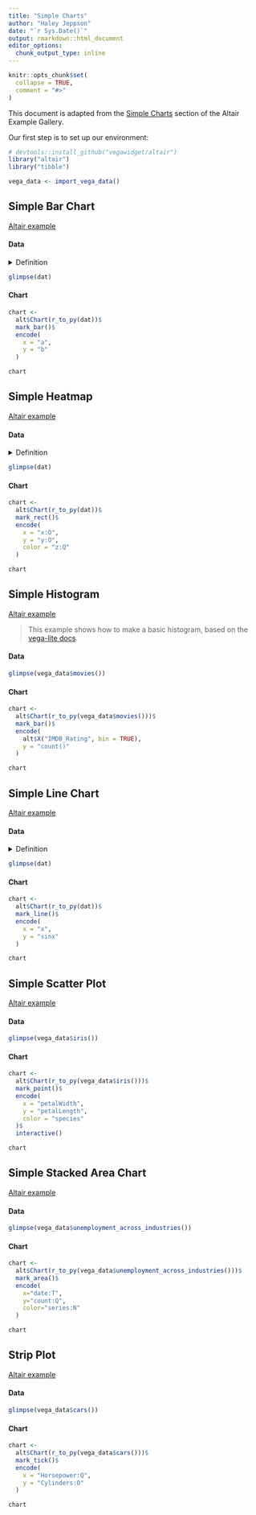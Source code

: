 ```yaml
---
title: "Simple Charts"
author: "Haley Jeppson"
date: "`r Sys.Date()`"
output: rmarkdown::html_document
editor_options: 
  chunk_output_type: inline
---
```


```r
knitr::opts_chunk$set(
  collapse = TRUE,
  comment = "#>"
)
```

This document is adapted from the [Simple Charts](https://altair-viz.github.io/gallery/#simple-charts) section of the Altair Example Gallery.

Our first step is to set up our environment:

```r
# devtools::install_github("vegawidget/altair")
library("altair")
library("tibble")

vega_data <- import_vega_data()
```

## Simple Bar Chart

[Altair example](https://altair-viz.github.io/gallery/simple_bar_chart.html)

#### Data

<details>
<summary>Definition</summary>
```r
dat <-  
  data_frame(
    a= c("A", "B", "C", "D", "E", "F", "G", "H", "I"),
    b =c(28, 55, 43, 91, 81, 53, 19, 87, 52)
  )
```
</details>

```r
glimpse(dat)
```

#### Chart

```r
chart <- 
  alt$Chart(r_to_py(dat))$
  mark_bar()$
  encode(
    x = "a",
    y = "b"
  )

chart
```

## Simple Heatmap

[Altair example](https://altair-viz.github.io/gallery/simple_heatmap.html)

#### Data

<details>
<summary>Definition</summary>
```r
# Compute x^2 + y^2 across a 2D grid
x = -5:5
y = -5:5
dat <- expand.grid(x,y)
names(dat) <- c("x", "y")
dat$z = (dat$x^2) + (dat$y^2)
```
</details>

```r
glimpse(dat)
```

#### Chart

```r
chart <- 
  alt$Chart(r_to_py(dat))$
  mark_rect()$
  encode(
    x = "x:O",
    y = "y:O",
    color = "z:Q"
  )

chart
```

## Simple Histogram

[Altair example](https://altair-viz.github.io/gallery/simple_histogram.html)

> This example shows how to make a basic histogram, based on the [vega-lite docs](https://vega.github.io/vega-lite/examples/histogram.html). 

#### Data

```r
glimpse(vega_data$movies())
```

#### Chart

```r
chart <- 
  alt$Chart(r_to_py(vega_data$movies()))$
  mark_bar()$
  encode(
    alt$X("IMDB_Rating", bin = TRUE), 
    y = "count()"
  )

chart
```

## Simple Line Chart

[Altair example](https://altair-viz.github.io/gallery/simple_line_chart.html)

#### Data

<details>
<summary>Definition</summary>
```r
dat <- 
  data_frame(
    x = 0:100,
    sinx = sin(x / 5)
  ) 
```
</details>

```r
glimpse(dat)
```

#### Chart

```r
chart <- 
  alt$Chart(r_to_py(dat))$
  mark_line()$
  encode(
    x = "x",
    y = "sinx"
  )

chart
```

## Simple Scatter Plot

[Altair example](https://altair-viz.github.io/gallery/simple_scatter.html)

#### Data

```r
glimpse(vega_data$iris())
```

#### Chart

```r
chart <- 
  alt$Chart(r_to_py(vega_data$iris()))$
  mark_point()$
  encode(
    x = "petalWidth",
    y = "petalLength",
    color = "species"
  )$
  interactive()

chart
```

## Simple Stacked Area Chart

[Altair example](https://altair-viz.github.io/gallery/simple_stacked_area_chart.html)

#### Data

```r
glimpse(vega_data$unemployment_across_industries())
```

#### Chart

```r
chart <- 
  alt$Chart(r_to_py(vega_data$unemployment_across_industries()))$
  mark_area()$
  encode(
    x="date:T",
    y="count:Q",
    color="series:N"
  )

chart
```

## Strip Plot

[Altair example](https://altair-viz.github.io/gallery/strip_plot.html)

#### Data

```r
glimpse(vega_data$cars())
```

#### Chart

```r
chart <- 
  alt$Chart(r_to_py(vega_data$cars()))$
  mark_tick()$
  encode(
    x = "Horsepower:Q",
    y = "Cylinders:O"
  )

chart
```








